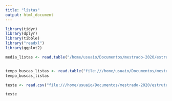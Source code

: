 ```yaml
---
title: "listas"
output: html_document
---
```


```r

library(tidyr)
library(dplyr)
library(tibble)
library("readxl")
library(ggplot2)

media_listas <- read.table("/home/usuaio/Documentos/mestrado-2020/estrutura_de_dados/listas/tabela_listas_1048576.csv",dec=".", sep=";",h=T)


tempo_buscas_listas <- read.table("file:///home/usuaio/Documentos/mestrado-2020/estrutura_de_dados/listas/tempos_medios.csv",dec=".", sep=";",h=T)
tempo_buscas_listas

teste <- read.csv("file:///home/usuaio/Documentos/mestrado-2020/estrutura_de_dados/listas/tempos_medios.csv")

teste

```


